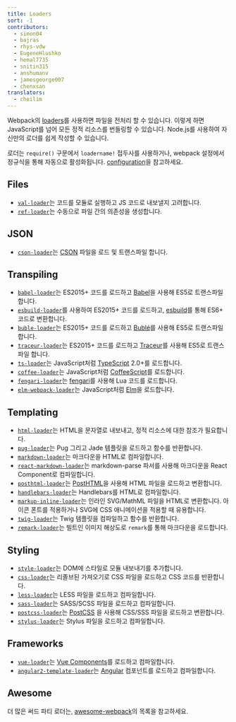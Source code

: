 ```yaml
---
title: Loaders
sort: -1
contributors:
  - simon04
  - bajras
  - rhys-vdw
  - EugeneHlushko
  - hemal7735
  - snitin315
  - anshumanv
  - jamesgeorge007
  - chenxsan
translators:
  - choilim
---
```


Webpack의 [loaders](/concepts/loaders)를 사용하면 파일을 전처리 할 수 있습니다. 이렇게 하면 JavaScript를 넘어 모든 정적 리소스를 번들링할 수 있습니다. Node.js를 사용하여 자신만의 로더를 쉽게 작성할 수 있습니다.

로더는 `require()` 구문에서 `loadername!` 접두사를 사용하거나, webpack 설정에서 정규식을 통해 자동으로 활성화됩니다. [configuration](/concepts/loaders/#configuration)을 참고하세요.

## Files

- [`val-loader`](/loaders/val-loader)는 코드를 모듈로 실행하고 JS 코드로 내보낼지 고려합니다.
- [`ref-loader`](https://www.npmjs.com/package/ref-loader)는 수동으로 파일 간의 의존성을 생성합니다.

## JSON

- [`cson-loader`](https://github.com/awnist/cson-loader)는 [CSON](https://github.com/bevry/cson#what-is-cson) 파일을 로드 및 트랜스파일 합니다.

## Transpiling

- [`babel-loader`](/loaders/babel-loader)는 ES2015+ 코드를 로드하고 [Babel](https://babeljs.io/)을 사용해 ES5로 트랜스파일 합니다.
- [`esbuild-loader`](https://github.com/privatenumber/esbuild-loader)를 사용하여 ES2015+ 코드를 로드하고, [esbuild](https://esbuild.github.io/)를 통해 ES6+ 코드로 변환합니다.
- [`buble-loader`](https://github.com/sairion/buble-loader)는 ES2015+ 코드를 로드하고 [Bublé](https://buble.surge.sh/guide/)를 사용해 ES5로 트랜스파일 합니다.
- [`traceur-loader`](https://github.com/jupl/traceur-loader)는 ES2015+ 코드를 로드하고 [Traceur](https://github.com/google/traceur-compiler#readme)를 사용해 ES5로 트랜스파일 합니다.
- [`ts-loader`](https://github.com/TypeStrong/ts-loader)는 JavaScript처럼 [TypeScript](https://www.typescriptlang.org/) 2.0+를 로드합니다.
- [`coffee-loader`](/loaders/coffee-loader)는 JavaScript처럼 [CoffeeScript](http://coffeescript.org/)를 로드합니다.
- [`fengari-loader`](https://github.com/fengari-lua/fengari-loader/)는 [fengari](https://fengari.io/)를 사용해 Lua 코드를 로드합니다.
- [`elm-webpack-loader`](https://github.com/elm-community/elm-webpack-loader)는 JavaScript처럼 [Elm](https://elm-lang.org/)을 로드합니다.

## Templating

- [`html-loader`](/loaders/html-loader)는 HTML을 문자열로 내보내고, 정적 리소스에 대한 참조가 필요합니다.
- [`pug-loader`](https://github.com/pugjs/pug-loader)는 Pug 그리고 Jade 템플릿을 로드하고 함수를 반환합니다.
- [`markdown-loader`](https://github.com/peerigon/markdown-loader)는 마크다운을 HTML로 컴파일합니다.
- [`react-markdown-loader`](https://github.com/javiercf/react-markdown-loader)는 markdown-parse 파서를 사용해 마크다운을 React Component로 컴파일합니다.
- [`posthtml-loader`](https://github.com/posthtml/posthtml-loader)는 [PostHTML](https://github.com/posthtml/posthtml)을 사용해 HTML 파일을 로드하고 변환합니다.
- [`handlebars-loader`](https://github.com/pcardune/handlebars-loader)는 Handlebars를 HTML로 컴파일합니다.
- [`markup-inline-loader`](https://github.com/asnowwolf/markup-inline-loader)는 인라인 SVG/MathML 파일을 HTML로 변환합니다. 아이콘 폰트를 적용하거나 SVG에 CSS 애니메이션을 적용할 때 유용합니다.
- [`twig-loader`](https://github.com/zimmo-be/twig-loader)는 Twig 템플릿을 컴파일하고 함수를 반환합니다.
- [`remark-loader`](https://github.com/webpack-contrib/remark-loader)는 빌트인 이미지 해상도로 `remark`를 통해 마크다운을 로드합니다.

## Styling

- [`style-loader`](/loaders/style-loader)는 DOM에 스타일로 모듈 내보내기를 추가합니다.
- [`css-loader`](/loaders/css-loader)는 리졸브된 가져오기로 CSS 파일을 로드하고 CSS 코드를 반환합니다.
- [`less-loader`](/loaders/less-loader)는 LESS 파일을 로드하고 컴파일합니다.
- [`sass-loader`](/loaders/sass-loader)는 SASS/SCSS 파일을 로드하고 컴파일합니다.
- [`postcss-loader`](/loaders/postcss-loader)는 [PostCSS](http://postcss.org) 을 사용해 CSS/SSS 파일을 로드하고 변환합니다.
- [`stylus-loader`](/loaders/stylus-loader/)는 Stylus 파일을 로드하고 컴파일합니다.

## Frameworks

- [`vue-loader`](https://github.com/vuejs/vue-loader)는 [Vue Components](https://vuejs.org/v2/guide/components.html)를 로드하고 컴파일합니다.
- [`angular2-template-loader`](https://github.com/TheLarkInn/angular2-template-loader)는 [Angular](https://angular.io/) 컴포넌트를 로드하고 컴파일합니다.

## Awesome

더 많은 써드 파티 로더는, [awesome-webpack](/awesome-webpack/#loaders)의 목록을 참고하세요.
